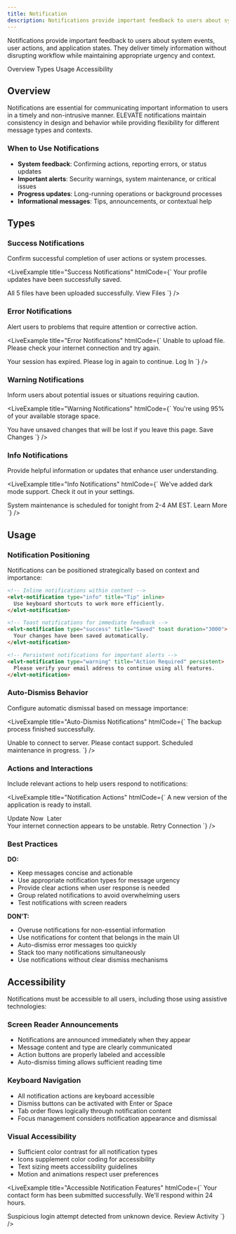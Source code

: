 ```yaml
---
title: Notification
description: Notifications provide important feedback to users about system events, user actions, and application states. They deliver timely information without disrupting workflow.
---
```



<PageDescription>

Notifications provide important feedback to users about system events, user actions, and application states. They deliver timely information without disrupting workflow while maintaining appropriate urgency and context.

</PageDescription>

<AnchorLinks>
  <AnchorLink>Overview</AnchorLink>
  <AnchorLink>Types</AnchorLink>
  <AnchorLink>Usage</AnchorLink>
  <AnchorLink>Accessibility</AnchorLink>
</AnchorLinks>

## Overview

Notifications are essential for communicating important information to users in a timely and non-intrusive manner. ELEVATE notifications maintain consistency in design and behavior while providing flexibility for different message types and contexts.

### When to Use Notifications
- **System feedback**: Confirming actions, reporting errors, or status updates
- **Important alerts**: Security warnings, system maintenance, or critical issues
- **Progress updates**: Long-running operations or background processes
- **Informational messages**: Tips, announcements, or contextual help

## Types

### Success Notifications
Confirm successful completion of user actions or system processes.

<LiveExample
  title="Success Notifications"
  htmlCode={`<elvt-notification type="success" title="Changes Saved">
  Your profile updates have been successfully saved.
</elvt-notification>

<elvt-notification type="success" title="Upload Complete" dismissible>
  All 5 files have been uploaded successfully.
  <elvt-button slot="action" size="small">View Files</elvt-button>
</elvt-notification>`}
/>

### Error Notifications
Alert users to problems that require attention or corrective action.

<LiveExample
  title="Error Notifications"
  htmlCode={`<elvt-notification type="error" title="Upload Failed">
  Unable to upload file. Please check your internet connection and try again.
</elvt-notification>

<elvt-notification type="error" title="Authentication Error" dismissible>
  Your session has expired. Please log in again to continue.
  <elvt-button slot="action" size="small" variant="primary">Log In</elvt-button>
</elvt-notification>`}
/>

### Warning Notifications
Inform users about potential issues or situations requiring caution.

<LiveExample
  title="Warning Notifications"
  htmlCode={`<elvt-notification type="warning" title="Storage Almost Full">
  You're using 95% of your available storage space.
</elvt-notification>

<elvt-notification type="warning" title="Unsaved Changes" dismissible>
  You have unsaved changes that will be lost if you leave this page.
  <elvt-button slot="action" size="small">Save Changes</elvt-button>
</elvt-notification>`}
/>

### Info Notifications
Provide helpful information or updates that enhance user understanding.

<LiveExample
  title="Info Notifications"
  htmlCode={`<elvt-notification type="info" title="New Feature Available">
  We've added dark mode support. Check it out in your settings.
</elvt-notification>

<elvt-notification type="info" title="Maintenance Scheduled" dismissible>
  System maintenance is scheduled for tonight from 2-4 AM EST.
  <elvt-button slot="action" size="small">Learn More</elvt-button>
</elvt-notification>`}
/>

## Usage

### Notification Positioning
Notifications can be positioned strategically based on context and importance:

```html
<!-- Inline notifications within content -->
<elvt-notification type="info" title="Tip" inline>
  Use keyboard shortcuts to work more efficiently.
</elvt-notification>

<!-- Toast notifications for immediate feedback -->
<elvt-notification type="success" title="Saved" toast duration="3000">
  Your changes have been saved automatically.
</elvt-notification>

<!-- Persistent notifications for important alerts -->
<elvt-notification type="warning" title="Action Required" persistent>
  Please verify your email address to continue using all features.
</elvt-notification>
```

### Auto-Dismiss Behavior
Configure automatic dismissal based on message importance:

<LiveExample
  title="Auto-Dismiss Notifications"
  htmlCode={`<!-- Auto-dismiss after 5 seconds -->
<elvt-notification type="success" title="Operation Complete" duration="5000">
  The backup process finished successfully.
</elvt-notification>

<!-- Manual dismiss required -->
<elvt-notification type="error" title="Critical Error" dismissible>
  Unable to connect to server. Please contact support.
</elvt-notification>

<!-- No dismiss option (use sparingly) -->
<elvt-notification type="warning" title="System Alert">
  Scheduled maintenance in progress.
</elvt-notification>`}
/>

### Actions and Interactions
Include relevant actions to help users respond to notifications:

<LiveExample
  title="Notification Actions"
  htmlCode={`<elvt-notification type="info" title="Update Available" dismissible>
  A new version of the application is ready to install.
  <div slot="action" style="display: flex; gap: 0.5rem;">
    <elvt-button size="small" variant="primary">Update Now</elvt-button>
    <elvt-button size="small" variant="secondary">Later</elvt-button>
  </div>
</elvt-notification>

<elvt-notification type="warning" title="Connection Lost" dismissible>
  Your internet connection appears to be unstable.
  <elvt-button slot="action" size="small">Retry Connection</elvt-button>
</elvt-notification>`}
/>

### Best Practices

**DO:**
- Keep messages concise and actionable
- Use appropriate notification types for message urgency
- Provide clear actions when user response is needed
- Group related notifications to avoid overwhelming users
- Test notifications with screen readers

**DON'T:**
- Overuse notifications for non-essential information
- Use notifications for content that belongs in the main UI
- Auto-dismiss error messages too quickly
- Stack too many notifications simultaneously
- Use notifications without clear dismiss mechanisms

## Accessibility

Notifications must be accessible to all users, including those using assistive technologies:

### Screen Reader Announcements
- Notifications are announced immediately when they appear
- Message content and type are clearly communicated
- Action buttons are properly labeled and accessible
- Auto-dismiss timing allows sufficient reading time

### Keyboard Navigation
- All notification actions are keyboard accessible
- Dismiss buttons can be activated with Enter or Space
- Tab order flows logically through notification content
- Focus management considers notification appearance and dismissal

### Visual Accessibility
- Sufficient color contrast for all notification types
- Icons supplement color coding for accessibility
- Text sizing meets accessibility guidelines
- Motion and animations respect user preferences

<LiveExample
  title="Accessible Notification Features"
  htmlCode={`<!-- Proper ARIA labeling -->
<elvt-notification 
  type="success" 
  title="Form Submitted" 
  role="alert"
  aria-live="polite"
  dismissible>
  Your contact form has been submitted successfully. We'll respond within 24 hours.
  <elvt-button 
    slot="action" 
    size="small"
    aria-label="Close notification">
    <elvt-icon icon="mdi:close" aria-hidden="true"></elvt-icon>
  </elvt-button>
</elvt-notification>

<!-- High priority alert -->
<elvt-notification 
  type="error" 
  title="Security Alert" 
  role="alert"
  aria-live="assertive"
  persistent>
  Suspicious login attempt detected from unknown device.
  <elvt-button slot="action" size="small">Review Activity</elvt-button>
</elvt-notification>`}
/>